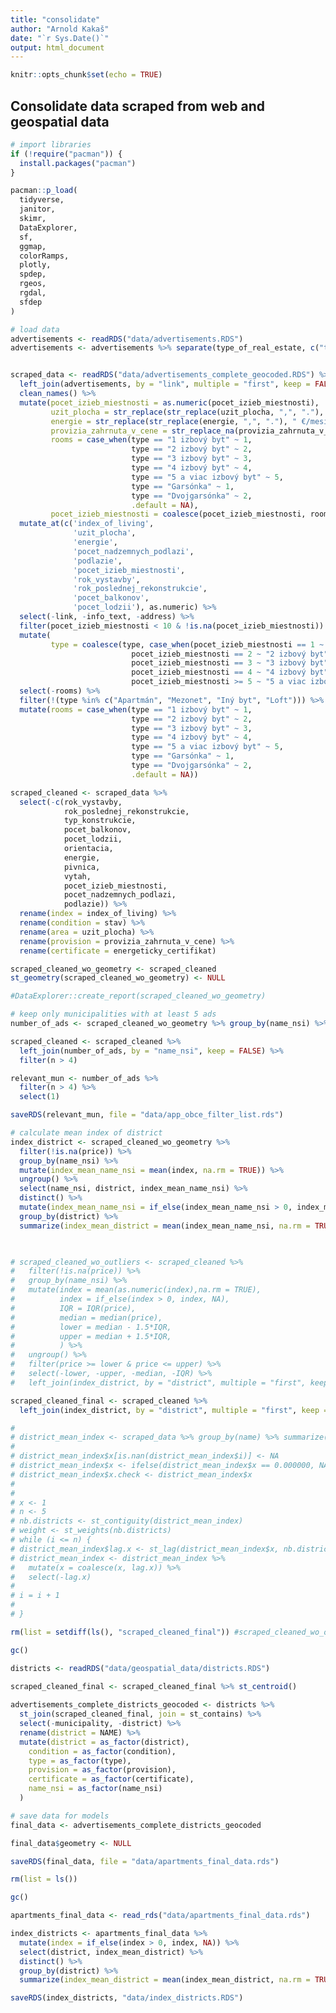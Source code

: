 ```yaml
---
title: "consolidate"
author: "Arnold Kakaš"
date: "`r Sys.Date()`"
output: html_document
---
```


```r
knitr::opts_chunk$set(echo = TRUE)

```

## Consolidate data scraped from web and geospatial data

```r
# import libraries
if (!require("pacman")) {
  install.packages("pacman")
}

pacman::p_load(
  tidyverse,
  janitor,
  skimr,
  DataExplorer,
  sf,
  ggmap,
  colorRamps,
  plotly,
  spdep,
  rgeos,
  rgdal,
  sfdep
)
```

```r
# load data
advertisements <- readRDS("data/advertisements.RDS")
advertisements <- advertisements %>% separate(type_of_real_estate, c("type", "area"), sep = " • ", remove = TRUE) %>% select(link, type)


scraped_data <- readRDS("data/advertisements_complete_geocoded.RDS") %>% 
  left_join(advertisements, by = "link", multiple = "first", keep = FALSE) %>% 
  clean_names() %>%
  mutate(pocet_izieb_miestnosti = as.numeric(pocet_izieb_miestnosti),
         uzit_plocha = str_replace(str_replace(uzit_plocha, ",", "."), " m2", ""),
         energie = str_replace(str_replace(energie, ",", "."), " €/mesiac", ""),
         provizia_zahrnuta_v_cene = str_replace_na(provizia_zahrnuta_v_cene, "Nie"),
         rooms = case_when(type == "1 izbový byt" ~ 1,
                           type == "2 izbový byt" ~ 2,
                           type == "3 izbový byt" ~ 3,
                           type == "4 izbový byt" ~ 4,
                           type == "5 a viac izbový byt" ~ 5,
                           type == "Garsónka" ~ 1,
                           type == "Dvojgarsónka" ~ 2, 
                           .default = NA),
         pocet_izieb_miestnosti = coalesce(pocet_izieb_miestnosti, rooms, pocet_izieb_miestnosti)) %>% 
  mutate_at(c('index_of_living',
              'uzit_plocha',
              'energie',
              'pocet_nadzemnych_podlazi', 
              'podlazie', 
              'pocet_izieb_miestnosti', 
              'rok_vystavby', 
              'rok_poslednej_rekonstrukcie', 
              'pocet_balkonov', 
              'pocet_lodzii'), as.numeric) %>% 
  select(-link, -info_text, -address) %>% 
  filter(pocet_izieb_miestnosti < 10 & !is.na(pocet_izieb_miestnosti)) %>% 
  mutate(
         type = coalesce(type, case_when(pocet_izieb_miestnosti == 1 ~ "1 izbový byt",
                           pocet_izieb_miestnosti == 2 ~ "2 izbový byt",
                           pocet_izieb_miestnosti == 3 ~ "3 izbový byt",
                           pocet_izieb_miestnosti == 4 ~ "4 izbový byt",
                           pocet_izieb_miestnosti >= 5 ~ "5 a viac izbový byt"))) %>% 
  select(-rooms) %>% 
  filter(!(type %in% c("Apartmán", "Mezonet", "Iný byt", "Loft"))) %>% 
  mutate(rooms = case_when(type == "1 izbový byt" ~ 1,
                           type == "2 izbový byt" ~ 2,
                           type == "3 izbový byt" ~ 3,
                           type == "4 izbový byt" ~ 4,
                           type == "5 a viac izbový byt" ~ 5,
                           type == "Garsónka" ~ 1,
                           type == "Dvojgarsónka" ~ 2, 
                           .default = NA))

```


```r
scraped_cleaned <- scraped_data %>% 
  select(-c(rok_vystavby,
            rok_poslednej_rekonstrukcie,
            typ_konstrukcie,
            pocet_balkonov,
            pocet_lodzii,
            orientacia,
            energie,
            pivnica,
            vytah,
            pocet_izieb_miestnosti,
            pocet_nadzemnych_podlazi,
            podlazie)) %>% 
  rename(index = index_of_living) %>% 
  rename(condition = stav) %>% 
  rename(area = uzit_plocha) %>% 
  rename(provision = provizia_zahrnuta_v_cene) %>%
  rename(certificate = energeticky_certifikat)

scraped_cleaned_wo_geometry <- scraped_cleaned
st_geometry(scraped_cleaned_wo_geometry) <- NULL

#DataExplorer::create_report(scraped_cleaned_wo_geometry)


```


```r
# keep only municipalities with at least 5 ads
number_of_ads <- scraped_cleaned_wo_geometry %>% group_by(name_nsi) %>% tally() %>% arrange(n)

scraped_cleaned <- scraped_cleaned %>% 
  left_join(number_of_ads, by = "name_nsi", keep = FALSE) %>% 
  filter(n > 4)

relevant_mun <- number_of_ads %>% 
  filter(n > 4) %>% 
  select(1)

saveRDS(relevant_mun, file = "data/app_obce_filter_list.rds")

```



```r
# calculate mean index of district
index_district <- scraped_cleaned_wo_geometry %>% 
  filter(!is.na(price)) %>%
  group_by(name_nsi) %>% 
  mutate(index_mean_name_nsi = mean(index, na.rm = TRUE)) %>%
  ungroup() %>%
  select(name_nsi, district, index_mean_name_nsi) %>% 
  distinct() %>% 
  mutate(index_mean_name_nsi = if_else(index_mean_name_nsi > 0, index_mean_name_nsi, NA)) %>% 
  group_by(district) %>% 
  summarize(index_mean_district = mean(index_mean_name_nsi, na.rm = TRUE))
  


# scraped_cleaned_wo_outliers <- scraped_cleaned %>% 
#   filter(!is.na(price)) %>%
#   group_by(name_nsi) %>% 
#   mutate(index = mean(as.numeric(index),na.rm = TRUE),
#          index = if_else(index > 0, index, NA),
#          IQR = IQR(price),
#          median = median(price),
#          lower = median - 1.5*IQR,
#          upper = median + 1.5*IQR,
#          ) %>% 
#   ungroup() %>% 
#   filter(price >= lower & price <= upper) %>% 
#   select(-lower, -upper, -median, -IQR) %>% 
#   left_join(index_district, by = "district", multiple = "first", keep = FALSE)

scraped_cleaned_final <- scraped_cleaned %>% 
  left_join(index_district, by = "district", multiple = "first", keep = FALSE)
```


```r
# 
# district_mean_index <- scraped_data %>% group_by(name) %>% summarize(i = mean(as.numeric(index_of_living),na.rm = TRUE))
# 
# district_mean_index$x[is.nan(district_mean_index$i)] <- NA
# district_mean_index$x <- ifelse(district_mean_index$x == 0.000000, NA, district_mean_index$x)
# district_mean_index$x.check <- district_mean_index$x
# 
# 
# x <- 1
# n <- 5
# nb.districts <- st_contiguity(district_mean_index)
# weight <- st_weights(nb.districts)
# while (i <= n) {
# district_mean_index$lag.x <- st_lag(district_mean_index$x, nb.districts, weight, na_ok = TRUE)
# district_mean_index <- district_mean_index %>% 
#   mutate(x = coalesce(x, lag.x)) %>% 
#   select(-lag.x)
# 
# i = i + 1
# 
# }

```

```r
rm(list = setdiff(ls(), "scraped_cleaned_final")) #scraped_cleaned_wo_outliers

gc()
```


```r
districts <- readRDS("data/geospatial_data/districts.RDS")  

scraped_cleaned_final <- scraped_cleaned_final %>% st_centroid()
  
advertisements_complete_districts_geocoded <- districts %>% 
  st_join(scraped_cleaned_final, join = st_contains) %>% 
  select(-municipality, -district) %>% 
  rename(district = NAME) %>% 
  mutate(district = as_factor(district),
    condition = as_factor(condition),
    type = as_factor(type),
    provision = as_factor(provision),
    certificate = as_factor(certificate),
    name_nsi = as_factor(name_nsi)
  )
```



```r
# save data for models
final_data <- advertisements_complete_districts_geocoded

final_data$geometry <- NULL

saveRDS(final_data, file = "data/apartments_final_data.rds")
```

```r
rm(list = ls())

gc()
```

```r
apartments_final_data <- read_rds("data/apartments_final_data.rds")
```

```r
index_districts <- apartments_final_data %>% 
  mutate(index = if_else(index > 0, index, NA)) %>% 
  select(district, index_mean_district) %>% 
  distinct() %>% 
  group_by(district) %>% 
  summarize(index_mean_district = mean(index_mean_district, na.rm = TRUE))

saveRDS(index_districts, "data/index_districts.RDS")
```

